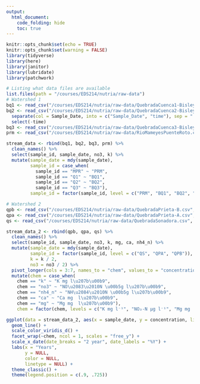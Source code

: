 ```yaml
---
output: 
  html_document:
    code_folding: hide
    toc: true
---
```


```r
knitr::opts_chunk$set(echo = TRUE)
knitr::opts_chunk$set(warning = FALSE)
library(tidyverse)
library(here)
library(janitor)
library(lubridate)
library(patchwork)
```

```r
# Listing what data files are available
list.files(path = "/courses/EDS214/nutria/raw-data")
# Watershed 1
bq1 <- read_csv("/courses/EDS214/nutria/raw-data/QuebradaCuenca1-Bisley.csv", na = c("-9999", "-9999.00"))
bq2 <- read_csv("/courses/EDS214/nutria/raw-data/QuebradaCuenca2-Bisley.csv", na = c("-9999", "-9999.00")) %>% 
  separate(col = Sample_Date, into = c("Sample_Date", "time"), sep = " ") %>% 
  select(-time)
bq3 <- read_csv("/courses/EDS214/nutria/raw-data/QuebradaCuenca3-Bisley.csv", na = c("-9999", "-9999.00"))
prm <- read_csv("/courses/EDS214/nutria/raw-data/RioMameyesPuenteRoto.csv", na = c("-9999", "-9999.00"))

stream_data <- rbind(bq1, bq2, bq3, prm) %>% 
  clean_names() %>% 
  select(sample_id, sample_date, no3, k) %>% 
  mutate(sample_date = mdy(sample_date),
         sample_id = case_when(
           sample_id == "MPR" ~ "PRM",
           sample_id == "Q1" ~ "BQ1",
           sample_id == "Q2" ~ "BQ2",
           sample_id == "Q3" ~ "BQ3"),
         sample_id = factor(sample_id, level = c("PRM", "BQ1", "BQ2", "BQ3")))

# Watershed 2
qpb <- read_csv("/courses/EDS214/nutria/raw-data/QuebradaPrieta-B.csv", na = c("-9999", "-9999.00"))
qpa <- read_csv("/courses/EDS214/nutria/raw-data/QuebradaPrieta-A.csv", na = c("-9999", "-9999.00"))
qs <- read_csv("/courses/EDS214/nutria/raw-data/QuebradaSonadora.csv", na = c("-9999", "-9999.00"))

stream_data_2 <- rbind(qpb, qpa, qs) %>% 
  clean_names() %>% 
  select(sample_id, sample_date, no3, k, mg, ca, nh4_n) %>% 
  mutate(sample_date = mdy(sample_date),
         sample_id = factor(sample_id, level = c("QS", "QPA", "QPB")),
         k = k / 2,
         no3 = no3 / 2) %>% 
  pivot_longer(cols = 3:7, names_to = "chem", values_to = "concentration") %>% 
  mutate(chem = case_when(
    chem == "k" ~ "K mg l\u207b\u00b9",
    chem == "no3" ~ "NO\u2083\u2010N \u00b5g l\u207b\u00b9",
    chem == "nh4_n" ~ "NH\u2084\u2010N \u00b5g l\u207b\u00b9",
    chem == "ca" ~ "Ca mg  l\u207b\u00b9",
    chem == "mg" ~ "Mg mg  l\u207b\u00b9"),
    chem = factor(chem, levels = c("K mg l⁻¹", "NO₃‐N µg l⁻¹", "Mg mg  l\u207b\u00b9", "Ca mg  l⁻¹", "NH₄‐N µg l⁻¹")))
```

```r
ggplot(data = stream_data_2, aes(x = sample_date, y = concentration, linetype = sample_id, color = sample_id)) +
  geom_line() +
  scale_color_viridis_d() +
  facet_wrap(~chem, ncol = 1, scales = "free_y") +
  scale_x_date(date_breaks = "2 year", date_labels = "%Y") +
  labs(x = "Years", 
       y = NULL,
       color = NULL,
       linetype = NULL) +
  theme_classic() +
  theme(legend.position = c(.9, .725))
```
